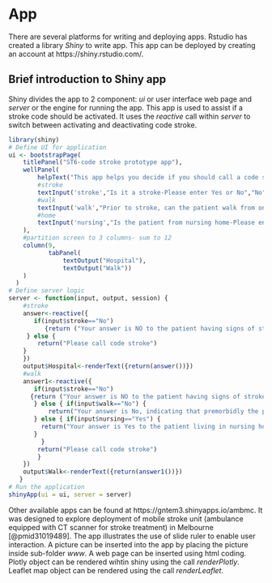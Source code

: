 # App

There are several platforms for writing and deploying apps. Rstudio has created a library _Shiny_ to write app. This app can be deployed by creating an account at https://shiny.rstudio.com/.

## Brief introduction to Shiny app

Shiny divides the app to 2 component: _ui_ or user interface web page and _server_ or the engine for running the app. This app is used to assist if a stroke code should be activated. It uses the _reactive_ call within _server_ to switch between activating and deactivating code stroke.

```{r Shiny ST6}
library(shiny)
# Define UI for application 
ui <- bootstrapPage(
    titlePanel("ST6-code stroke prototype app"),
    wellPanel(
        helpText("This app helps you decide if you should call a code stroke. it is designed for use at a teaching hospital and may not apply for your specific need. Please check with your local hospital."),
        #stroke      
        textInput('stroke',"Is it a stroke-Please enter Yes or No","No"),
        #walk
        textInput('walk',"Prior to stroke, can the patient walk from one room to another without the help from another person? Walking aids such as four wheelframe and walking stick are allowed? -Please enter Yes or No","Yes"),
        #home
        textInput('nursing',"Is the patient from nursing home-Please enter Yes or No","Yes")
    ),
    #partition screen to 3 columns- sum to 12
    column(9,
           tabPanel(
               textOutput("Hospital"),
               textOutput("Walk"))
    )
  )
# Define server logic 
server <- function(input, output, session) {
    #stroke
    answer<-reactive({
       if(input$stroke=="No") 
          {return ("Your answer is NO to the patient having signs of stroke, please do NOT call code stroke")
     } else {
        return("Please call code stroke")
    }
    })
    output$Hospital<-renderText({return(answer())})
    #walk
    answer1<-reactive({
       if(input$stroke=="No") 
      {return ("Your answer is NO to the patient having signs of stroke, please do NOT call code stroke")
       } else { if(input$walk=="No") {
           return("Your answer is No, indicating that premorbidly the patient is unable to walk unaided, please do NOT call code stroke")
       } else { if(input$nursing=="Yes") {
         return("Your answer is Yes to the patient living in nursing home, please do NOT call code stroke")
       }
         }
        return("Please call code stroke")
        }
    })
    output$Walk<-renderText({return(answer1())})
   }
# Run the application 
shinyApp(ui = ui, server = server)
```

Other available apps can be found at https://gntem3.shinyapps.io/ambmc. It was designed to explore deployment of mobile stroke unit (ambulance equipped with CT scanner for stroke treatment) in Melbourne [@pmid31019489]. The app illustrates the use of slide ruler to enable user interaction. A picture can be inserted into the app by placing the picture inside sub-folder _www_. A web page can be inserted using html coding. Plotly object can be rendered wihtin shiny using the call _renderPlotly_. Leaflet map object can be rendered using the call _renderLeaflet_.


